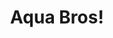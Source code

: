 ---
title: "Aqua Bros!"
publishedAt: "2017-01-01"
summary: "A reverse tower defense game where you control an assortment of fishy friends to attack a pirate base. Made for Global Game Jam 2017."
images:
  - "/images/side-projects/Aquabros/AquaBros! gameplay.mp4"
objectFit: "contain"
team:
  - name: "Daniel Casadevall Pino"
    role: "Code"
    avatar: "/images/dcp.png"
    linkedIn: "https://www.linkedin.com/in/dcasadevall/"
  - name: "Daniel Chamberlin"
    role: "Tech Art, Animation"
    avatar: "/images/dc.jpeg"
    linkedIn: "https://www.linkedin.com/in/danielchamberlin/"
  - name: "Chris Seguritan"
    role: "Art, Cardboard Art"
    avatar: "/images/chris.jpeg"
    linkedIn: "https://www.linkedin.com/in/chrisseguritan/"
link: "https://yamslayer.itch.io/aqua-bros"
--- 